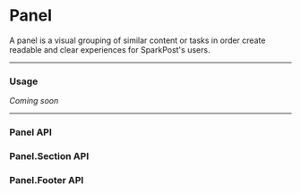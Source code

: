# Panel
A panel is a visual grouping of similar content or tasks in order create readable and clear experiences for SparkPost's users.

---

### Usage
_Coming soon_

---

### Panel API
<PropsTable component='Panel' />

### Panel.Section API
<PropsTable component='Panel.Section' />

### Panel.Footer API
<PropsTable component='Panel.Footer' />
